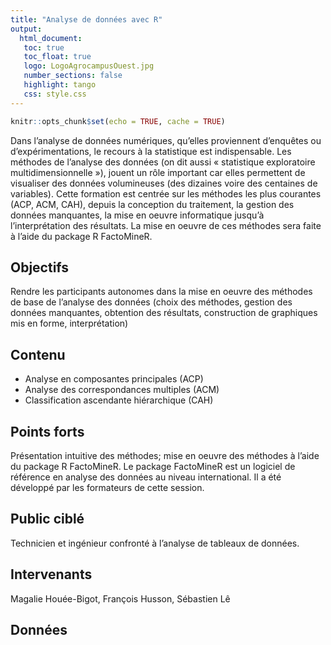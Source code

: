 ```yaml
---
title: "Analyse de données avec R"
output: 
  html_document:
   toc: true
   toc_float: true
   logo: LogoAgrocampusOuest.jpg
   number_sections: false
   highlight: tango
   css: style.css
---
```




```r
knitr::opts_chunk$set(echo = TRUE, cache = TRUE)
```


Dans l'analyse de données numériques, qu'elles proviennent d'enquêtes ou d'expérimentations, le recours à la statistique est indispensable. Les méthodes de l'analyse des données (on dit aussi « statistique exploratoire multidimensionnelle »), jouent un rôle important car elles permettent de visualiser des données volumineuses (des dizaines voire des centaines de variables). Cette formation est centrée sur les méthodes les plus courantes (ACP, ACM, CAH), depuis la conception du traitement, la gestion des données manquantes, la mise en oeuvre informatique jusqu'à l'interprétation des résultats. La mise en oeuvre de ces méthodes sera faite à l'aide du package R FactoMineR.

## Objectifs

Rendre les participants autonomes dans la mise en oeuvre des méthodes de base de l'analyse des données (choix des méthodes, gestion des données manquantes, obtention des résultats, construction de graphiques mis en forme, interprétation)

## Contenu

- Analyse en composantes principales (ACP)
- Analyse des correspondances multiples (ACM)
- Classification ascendante hiérarchique (CAH)

## Points forts

Présentation intuitive des méthodes; mise en oeuvre des méthodes à l'aide du package R FactoMineR. Le package FactoMineR est un logiciel de référence en analyse des données au niveau international. Il a été développé par les formateurs de cette session. 

## Public ciblé

Technicien et ingénieur confronté à l'analyse de tableaux de données.

## Intervenants

Magalie Houée-Bigot, François Husson, Sébastien Lê

## Données
